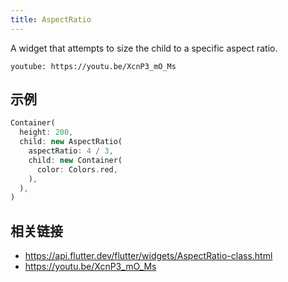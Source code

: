 ```yaml
---
title: AspectRatio
---
```


A widget that attempts to size the child to a specific aspect ratio.

`youtube: https://youtu.be/XcnP3_mO_Ms`

## 示例

```dart liveslice=AspectRatio
Container(
  height: 200,
  child: new AspectRatio(
    aspectRatio: 4 / 3,
    child: new Container(
      color: Colors.red,
    ),
  ),
)
```

## 相关链接

- https://api.flutter.dev/flutter/widgets/AspectRatio-class.html
- https://youtu.be/XcnP3_mO_Ms
